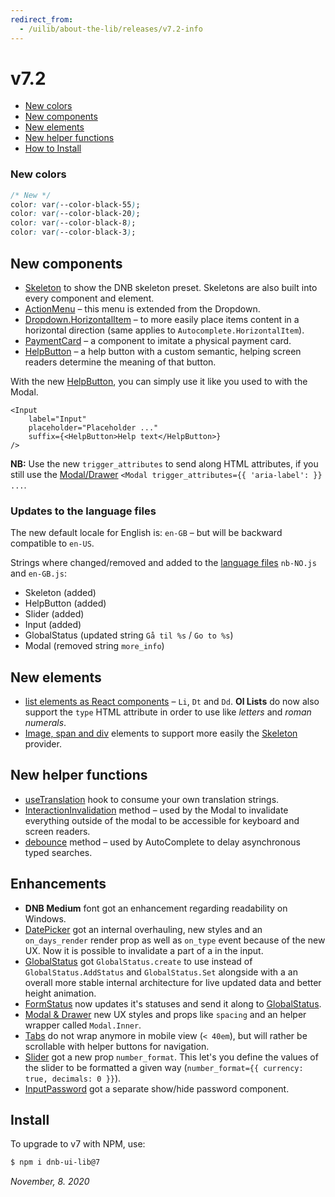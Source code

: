 ```yaml
---
redirect_from:
  - /uilib/about-the-lib/releases/v7.2-info
---
```


# v7.2

- [New colors](#new-colors)
- [New components](#new-components)
- [New elements](#new-elements)
- [New helper functions](#new-helper-functions)
- [How to Install](#install)

### New colors

```css
/* New */
color: var(--color-black-55);
color: var(--color-black-20);
color: var(--color-black-8);
color: var(--color-black-3);
```

## New components

- [Skeleton](/uilib/components/skeleton) to show the DNB skeleton preset. Skeletons are also built into every component and element.
- [ActionMenu](/uilib/components/dropdown#dropdown-action_menu) – this menu is extended from the Dropdown.
- [Dropdown.HorizontalItem](/uilib/components/dropdown/demos#dropdown-item-content-directions) – to more easily place items content in a horizontal direction (same applies to `Autocomplete.HorizontalItem`).
- [PaymentCard](/uilib/patterns/payment-card) – a component to imitate a physical payment card.
- [HelpButton](/uilib/components/help-button) – a help button with a custom semantic, helping screen readers determine the meaning of that button.

With the new [HelpButton](/uilib/components/help-button), you can simply use it like you used to with the Modal.

```
<Input
    label="Input"
    placeholder="Placeholder ..."
    suffix={<HelpButton>Help text</HelpButton>}
/>
```

**NB:** Use the new `trigger_attributes` to send along HTML attributes, if you still use the [Modal/Drawer](/uilib/components/modal) `<Modal trigger_attributes={{ 'aria-label': }} ...`.

### Updates to the language files

The new default locale for English is: `en-GB` – but will be backward compatible to `en-US`.

Strings where changed/removed and added to the [language files](/uilib/usage/customisation/localization) `nb-NO.js` and `en-GB.js`:

- Skeleton (added)
- HelpButton (added)
- Slider (added)
- Input (added)
- GlobalStatus (updated string `Gå til %s` / `Go to %s`)
- Modal (removed string `more_info`)

## New elements

- [list elements as React components](/uilib/elements/lists) – `Li`, `Dt` and `Dd`. **Ol Lists** do now also support the `type` HTML attribute in order to use like _letters_ and _roman numerals_.
- [Image, span and div](/uilib/elements) elements to support more easily the [Skeleton](/uilib/components/skeleton) provider.

## New helper functions

- [useTranslation](/uilib/usage/customisation/localization#how-to-use-your-own-translation-strings) hook to consume your own translation strings.
- [InteractionInvalidation](/uilib/helpers/functions) method – used by the Modal to invalidate everything outside of the modal to be accessible for keyboard and screen readers.
- [debounce](/uilib/helpers/functions) method – used by AutoComplete to delay asynchronous typed searches.

## Enhancements

- **DNB Medium** font got an enhancement regarding readability on Windows.
- [DatePicker](/uilib/components/date-picker) got an internal overhauling, new styles and an `on_days_render` render prop as well as `on_type` event because of the new UX. Now it is possible to invalidate a part of a in the input.
- [GlobalStatus](/uilib/components/global-status) got `GlobalStatus.create` to use instead of `GlobalStatus.AddStatus` and `GlobalStatus.Set` alongside with a an overall more stable internal architecture for live updated data and better height animation.
- [FormStatus](/uilib/components/form-status) now updates it's statuses and send it along to [GlobalStatus](/uilib/components/global-status).
- [Modal & Drawer](/uilib/components/modal) new UX styles and props like `spacing` and an helper wrapper called `Modal.Inner`.
- [Tabs](/uilib/components/tabs) do not wrap anymore in mobile view (`< 40em`), but will rather be scrollable with helper buttons for navigation.
- [Slider](/uilib/components/slider) got a new prop `number_format`. This let's you define the values of the slider to be formatted a given way (`number_format={{ currency: true, decimals: 0 }}`).
- [InputPassword](/uilib/components/input#input-password-type) got a separate show/hide password component.

## Install

To upgrade to v7 with NPM, use:

```bash
$ npm i dnb-ui-lib@7
```

_November, 8. 2020_
